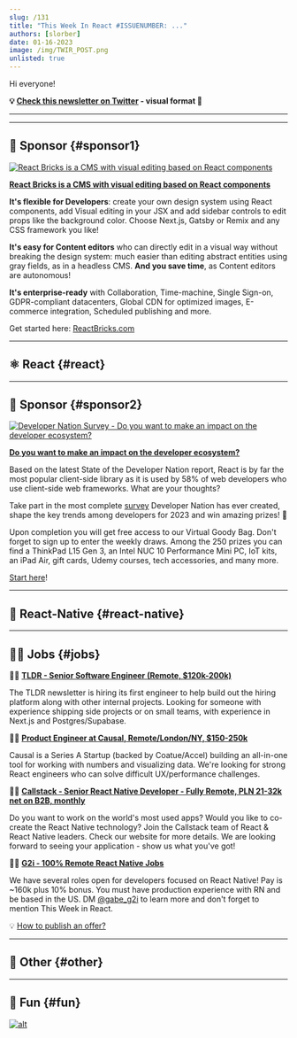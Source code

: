 ```yaml
---
slug: /131
title: "This Week In React #ISSUENUMBER: ..."
authors: [slorber]
date: 01-16-2023
image: /img/TWIR_POST.png
unlisted: true
---
```


Hi everyone!

<Todo />

<!-- truncate -->

**💡 [Check this newsletter on Twitter](https://slo.im/thread) - visual format 🎨**

---


<Support />

---

## 💸 Sponsor {#sponsor1}

[![React Bricks is a CMS with visual editing based on React components](/emails/issues/128/reactbricks.png)](https://reactbricks.com/?utm_source=this_week_in_react)

**[React Bricks is a CMS with visual editing based on React components](https://reactbricks.com/?utm_source=this_week_in_react)**

**It's flexible for Developers**: create your own design system using React components, add Visual editing in your JSX and add sidebar controls to edit props like the background color. Choose Next.js, Gatsby or Remix and any CSS framework you like!

**It's easy for Content editors** who can directly edit in a visual way without breaking the design system: much easier than editing abstract entities using gray fields, as in a headless CMS. **And you save time**, as Content editors are autonomous!

**It's enterprise-ready** with Collaboration, Time-machine, Single Sign-on, GDPR-compliant datacenters, Global CDN for optimized images, E-commerce integration, Scheduled publishing and more.

Get started here: [ReactBricks.com](https://reactbricks.com/?utm_source=this_week_in_react)

---

## ⚛️ React {#react}

<Todo />

<SubscribeFormEmbed />

---

## 💸 Sponsor {#sponsor2}

[![Developer Nation Survey - Do you want to make an impact on the developer ecosystem?](/emails/issues/128/dn-survey.png)](https://developereconomics.net/?member_id=thisweekinreact)

**[Do you want to make an impact on the developer ecosystem?](https://developereconomics.net/?member_id=thisweekinreact)**

Based on the latest State of the Developer Nation report, React is by far the most popular client-side library as it is used by 58% of web developers who use client-side web frameworks. What are your thoughts?

Take part in the most complete [survey](https://developereconomics.net/?member_id=thisweekinreact) Developer Nation has ever created, shape the key trends among developers for 2023 and win amazing prizes! 🎁

Upon completion you will get free access to our Virtual Goody Bag. Don't forget to sign up to enter the weekly draws. Among the 250 prizes you can find a ThinkPad L15 Gen 3, an Intel NUC 10 Performance Mini PC, IoT kits, an iPad Air, gift cards, Udemy courses, tech accessories, and many more.

[Start here](https://developereconomics.net/?member_id=thisweekinreact)!

---

## 📱 React-Native {#react-native}

<Todo />

---

## 🧑‍💻 Jobs {#jobs}

🧑‍💼 [**TLDR - Senior Software Engineer (Remote, $120k-200k)**](https://tldr.tech/jobs/senior-software-engineer/23?utm_source=thisweekinreact)

The TLDR newsletter is hiring its first engineer to help build out the hiring platform along with other internal projects. Looking for someone with experience shipping side projects or on small teams, with experience in Next.js and Postgres/Supabase.

🧑‍💼 [**Product Engineer at Causal, Remote/London/NY, $150-250k**](https://jobs.lever.co/causal-app/4acaafbe-ef3d-45a6-bbe6-687c022d727c?lever-origin=applied&lever-source%5B%5D=thisweekinreact.com)

Causal is a Series A Startup (backed by Coatue/Accel) building an all-in-one tool for working with numbers and visualizing data. We're looking for strong React engineers who can solve difficult UX/performance challenges.

🧑‍💼 [**Callstack - Senior React Native Developer - Fully Remote, PLN 21-32k net on B2B, monthly**](https://www.callstack.com/senior-react-native-developer)

Do you want to work on the world's most used apps? Would you like to co-create the React Native technology? Join the Callstack team of React & React Native leaders. Check our website for more details. We are looking forward to seeing your application - show us what you've got!

🧑‍💼 [**G2i - 100% Remote React Native Jobs**](https://twitter.com/gabe_g2i/status/1563204813881425926?s=20&t=ArRLC77BpRwXXCdx8fnUqw)

We have several roles open for developers focused on React Native! Pay is ~160k plus 10% bonus. You must have production experience with RN and be based in the US. DM [@gabe_g2i](https://twitter.com/gabe_g2i) to learn more and don't forget to mention This Week in React.

💡 [How to publish an offer?](https://thisweekinreact.com/sponsor)

---

## 🔀 Other {#other}

<Todo />

---

## 🤭 Fun {#fun}

<Todo />

[![alt](/emails/issues/122/meme.jpg)](https://twitter.com/todo)

